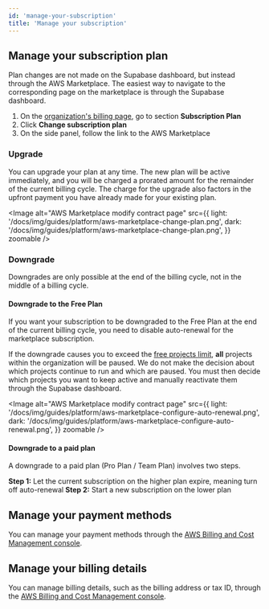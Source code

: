 ```yaml
---
id: 'manage-your-subscription'
title: 'Manage your subscription'
---
```


## Manage your subscription plan

Plan changes are not made on the Supabase dashboard, but instead through the AWS Marketplace. The easiest way to navigate to the corresponding page on the marketplace is through the Supabase dashboard.

1. On the [organization's billing page](/dashboard/org/_/billing), go to section **Subscription Plan**
2. Click **Change subscription plan**
3. On the side panel, follow the link to the AWS Marketplace

### Upgrade

You can upgrade your plan at any time. The new plan will be active immediately, and you will be charged a prorated amount for the remainder of the current billing cycle. The charge for the upgrade also factors in the upfront payment you have already made for your existing plan.

<Image
  alt="AWS Marketplace modify contract page"
  src={{
    light: '/docs/img/guides/platform/aws-marketplace-change-plan.png',
    dark: '/docs/img/guides/platform/aws-marketplace-change-plan.png',
  }}
  zoomable
/>

### Downgrade

Downgrades are only possible at the end of the billing cycle, not in the middle of a billing cycle.

#### Downgrade to the Free Plan

If you want your subscription to be downgraded to the Free Plan at the end of the current billing cycle, you need to disable auto-renewal for the marketplace subscription.

<Admonition type="danger">

If the downgrade causes you to exceed the [free projects limit](/docs/guides/platform/billing-on-supabase#free-plan), **all** projects within the organization will be paused. We do not make the decision about which projects continue to run and which are paused. You must then decide which projects you want to keep active and manually reactivate them through the Supabase dashboard.

</Admonition>

<Image
  alt="AWS Marketplace modify contract page"
  src={{
    light: '/docs/img/guides/platform/aws-marketplace-configure-auto-renewal.png',
    dark: '/docs/img/guides/platform/aws-marketplace-configure-auto-renewal.png',
  }}
  zoomable
/>

#### Downgrade to a paid plan

A downgrade to a paid plan (Pro Plan / Team Plan) involves two steps.

**Step 1:** Let the current subscription on the higher plan expire, meaning turn off auto-renewal
**Step 2:** Start a new subscription on the lower plan

## Manage your payment methods

You can manage your payment methods through the [AWS Billing and Cost Management console](https://console.aws.amazon.com/billing).

## Manage your billing details

You can manage billing details, such as the billing address or tax ID, through the [AWS Billing and Cost Management console](https://console.aws.amazon.com/billing).

